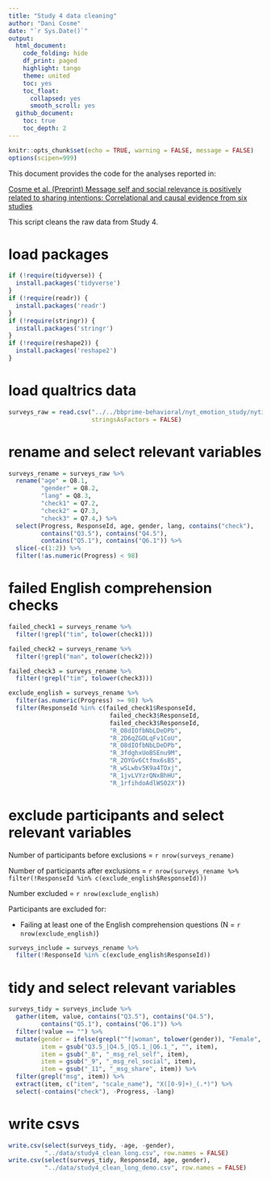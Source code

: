 ```yaml
---
title: "Study 4 data cleaning"
author: "Dani Cosme"
date: "`r Sys.Date()`"
output:
  html_document:
    code_folding: hide
    df_print: paged
    highlight: tango
    theme: united
    toc: yes
    toc_float:
      collapsed: yes
      smooth_scroll: yes
  github_document:
    toc: true
    toc_depth: 2
---
```


```r
knitr::opts_chunk$set(echo = TRUE, warning = FALSE, message = FALSE)
options(scipen=999)
```

This document provides the code for the analyses reported in:

[Cosme et al. (Preprint) Message self and social relevance is positively related to sharing intentions:
Correlational and causal evidence from six studies]()

This script cleans the raw data from Study 4.

# load packages
```r
if (!require(tidyverse)) {
  install.packages('tidyverse')
}
if (!require(readr)) {
  install.packages('readr')
}
if (!require(stringr)) {
  install.packages('stringr')
}
if (!require(reshape2)) {
  install.packages('reshape2')
}
```

# load qualtrics data

```r
surveys_raw = read.csv("../../bbprime-behavioral/nyt_emotion_study/nytimes+--+emotion+piloting_March+30,+2021_10.47.csv",
                       stringsAsFactors = FALSE)
```

# rename and select relevant variables
```r
surveys_rename = surveys_raw %>%
  rename("age" = Q8.1,
         "gender" = Q8.2,
         "lang" = Q8.3,
         "check1" = Q7.2,
         "check2" = Q7.3,
         "check3" = Q7.4,) %>%
  select(Progress, ResponseId, age, gender, lang, contains("check"),
         contains("Q3.5"), contains("Q4.5"),
         contains("Q5.1"), contains("Q6.1")) %>%
  slice(-c(1:2)) %>%
  filter(!as.numeric(Progress) < 98)
```

# failed English comprehension checks
```r
failed_check1 = surveys_rename %>%
  filter(!grepl("tim", tolower(check1)))

failed_check2 = surveys_rename %>%
  filter(!grepl("man", tolower(check2)))

failed_check3 = surveys_rename %>%
  filter(!grepl("tim", tolower(check3)))

exclude_english = surveys_rename %>%
  filter(as.numeric(Progress) >= 98) %>%
  filter(ResponseId %in% c(failed_check1$ResponseId,
                            failed_check3$ResponseId,
                            failed_check3$ResponseId,
                            "R_O8dIOfbNbLDeDPb",
                            "R_2D6qZGOLqFv1CoU",
                            "R_O8dIOfbNbLDeDPb",
                            "R_3fdghxUoBSEnu9M",
                            "R_2OYGv6Ctfmx6sB5",
                            "R_wSLwbv5K9a4TOxj",
                            "R_1jvLVYzrQNxBhHU",
                            "R_1rfihdoAdlWS02X"))

```

# exclude participants and select relevant variables

Number of participants before exclusions = `r nrow(surveys_rename)`

Number of participants after exclusions = `r nrow(surveys_rename %>% filter(!ResponseId %in% c(exclude_english$ResponseId)))`

Number excluded = `r nrow(exclude_english)`

Participants are excluded for:

* Failing at least one of the English comprehension questions (N = `r nrow(exclude_english)`)

```r
surveys_include = surveys_rename %>%
  filter(!ResponseId %in% c(exclude_english$ResponseId))
```

# tidy and select relevant variables
```r
surveys_tidy = surveys_include %>%
  gather(item, value, contains("Q3.5"), contains("Q4.5"),
         contains("Q5.1"), contains("Q6.1")) %>%
  filter(!value == "") %>%
  mutate(gender = ifelse(grepl("^f|woman", tolower(gender)), "Female", "Male"),
         item = gsub("Q3.5_|Q4.5_|Q5.1_|Q6.1_", "", item),
         item = gsub("_8", "_msg_rel_self", item),
         item = gsub("_9", "_msg_rel_social", item),
         item = gsub("_11", "_msg_share", item)) %>%
  filter(grepl("msg", item)) %>%
  extract(item, c("item", "scale_name"), "X([0-9]+)_(.*)") %>%
  select(-contains("check"), -Progress, -lang)
```

# write csvs
```r
write.csv(select(surveys_tidy, -age, -gender),
          "../data/study4_clean_long.csv", row.names = FALSE)
write.csv(select(surveys_tidy, ResponseId, age, gender),
          "../data/study4_clean_long_demo.csv", row.names = FALSE)
```
